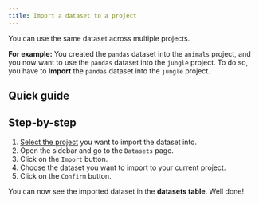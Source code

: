 ```yaml
---
title: Import a dataset to a project
---
```



You can use the same dataset across multiple projects.

**For example:** You created the `pandas` dataset into the `animals` project, and you now want to use the `pandas` dataset into the `jungle` project.
To do so, you have to **Import** the `pandas` dataset into the `jungle` project.

## Quick guide

<VideoPlayer src="https://cdn.csquare.run/docs/webm/import-dataset.webm"/>

## Step-by-step

1. [Select the project](../projects/select-a-project.mdx) you want to import the dataset into.
2. Open the sidebar and go to the `Datasets` page.
3. Click on the `Import` button.
4. Choose the dataset you want to import to your current project.
5. Click on the `Confirm` button.

You can now see the imported dataset in the **datasets table**. Well done!

